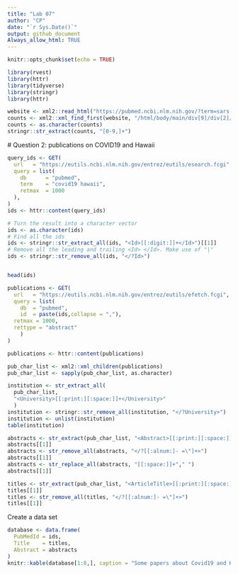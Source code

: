 ```yaml
---
title: "Lab 07"
author: "CP"
date: "`r Sys.Date()`"
output: github_document
Always_allow_html: TRUE
---
```


```r
knitr::opts_chunk$set(echo = TRUE)
```
```r
library(rvest)
library(httr)
library(tidyverse)
library(stringr)
library(httr)
```


```r
website <- xml2::read_html("https://pubmed.ncbi.nlm.nih.gov/?term=sars-cov-2")
counts <- xml2::xml_find_first(website, "/html/body/main/div[9]/div[2]/div[2]/div[1]/div[1]")
counts <- as.character(counts)
stringr::str_extract(counts, "[0-9,]+")
```
 # Question 2: publications on COVID19 and Hawaii
 
```r
query_ids <- GET(
  url   = "https://eutils.ncbi.nlm.nih.gov/entrez/eutils/esearch.fcgi",
  query = list(
    db      = "pubmed",
    term    = "covid19 hawaii",
    retmax  = 1000
  ), 
)
ids <- httr::content(query_ids)
```
 
```r
# Turn the result into a character vector
ids <- as.character(ids)
# Find all the ids 
ids <- stringr::str_extract_all(ids, "<Id>[[:digit:]]+</Id>")[[1]]
# Remove all the leading and trailing <Id> </Id>. Make use of "|"
ids <- stringr::str_remove_all(ids, "</?Id>")


head(ids)
```
```r
publications <- GET(
  url   = "https://eutils.ncbi.nlm.nih.gov/entrez/eutils/efetch.fcgi",
  query = list(
    db  = "pubmed",
    id  = paste(ids,collapse = ","),
  retmax = 1000,
  rettype = "abstract"
    )
)

```

```r
publications <- httr::content(publications)
```
```r
pub_char_list <- xml2::xml_children(publications)
pub_char_list <- sapply(pub_char_list, as.character)
```

```r
institution <- str_extract_all(
  pub_char_list,
  "<University>[[:print:][:space:]]+</University>"
  ) 
institution <- stringr::str_remove_all(institution, "</?University>")
institution <- unlist(institution)
table(institution)
```

```r
abstracts <- str_extract(pub_char_list, "<Abstract>[[:print:][:space:]]+</Abstract>")
abstracts[[1]]
abstracts <- str_remove_all(abstracts, "</?[[:alnum:]- =\"]+>") 
abstracts[[1]]
abstracts <- str_replace_all(abstracts, "[[:space:]]+"," ")
abstracts[[1]]
```

```r
titles <- str_extract(pub_char_list, "<ArticleTitle>[[:print:][:space:]]+</ArticleTitle>")
titles[[1]]
titles <- str_remove_all(titles, "</?[[:alnum:]- =\"]+>")
titles[[1]]
```
Create a data set 

```r
database <- data.frame(
  PubMedId = ids,
  Title    = titles,
  Abstract = abstracts
)
knitr::kable(database[1:8,], caption = "Some papers about Covid19 and Hawaii")
```



